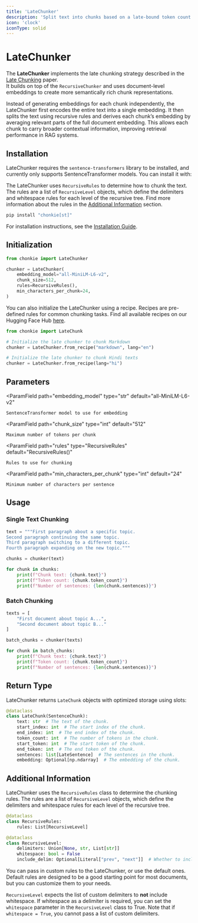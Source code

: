 ```yaml
---
title: 'LateChunker'
description: 'Split text into chunks based on a late-bound token count'
icon: 'clock'
iconType: solid
---
```


# LateChunker

The **LateChunker** implements the late chunking strategy described in the [Late Chunking](https://arxiv.org/abs/2409.04701) paper.  
It builds on top of the `RecursiveChunker` and uses document-level embeddings to create more semantically rich chunk representations.

Instead of generating embeddings for each chunk independently, the LateChunker first encodes the entire text into a single embedding. 
It then splits the text using recursive rules and derives each chunk’s embedding by averaging relevant parts of the 
full document embedding. This allows each chunk to carry broader contextual information, 
improving retrieval performance in RAG systems.

## Installation

LateChunker requires the `sentence-transformers` library to be installed, and currently only supports SentenceTransformer models. 
You can install it with:

The LateChunker uses `RecursiveRules` to determine how to chunk the text. 
The rules are a list of `RecursiveLevel` objects, which define the delimiters and whitespace rules for each level of the recursive tree.
Find more information about the rules in the [Additional Information](#additional-information) section.

```bash
pip install "chonkie[st]"
```

<Info> For installation instructions, see the [Installation Guide](/getting-started/installation).</Info>

## Initialization

```python
from chonkie import LateChunker

chunker = LateChunker(
    embedding_model="all-MiniLM-L6-v2",
    chunk_size=512,
    rules=RecursiveRules(),
    min_characters_per_chunk=24,
)
```

You can also initialize the LateChunker using a recipe. Recipes are pre-defined rules for common chunking tasks.
Find all available recipes on our Hugging Face Hub [here](https://huggingface.co/datasets/chonkie-ai/recipes).
```python
from chonkie import LateChunk

# Initialize the late chunker to chunk Markdown
chunker = LateChunker.from_recipe("markdown", lang="en")

# Initialize the late chunker to chunk Hindi texts
chunker = LateChunker.from_recipe(lang="hi")
```


## Parameters

<ParamField
    path="embedding_model"
    type="str"
    default="all-MiniLM-L6-v2"
>
    SentenceTransformer model to use for embedding
</ParamField>

<ParamField
    path="chunk_size"
    type="int"
    default="512"
>
    Maximum number of tokens per chunk
</ParamField>

<ParamField
    path="rules"
    type="RecursiveRules"
    default="RecursiveRules()"
>
    Rules to use for chunking
</ParamField>

<ParamField
    path="min_characters_per_chunk"
    type="int"
    default="24"
>
    Minimum number of characters per sentence
</ParamField>

## Usage

### Single Text Chunking

```python
text = """First paragraph about a specific topic.
Second paragraph continuing the same topic.
Third paragraph switching to a different topic.
Fourth paragraph expanding on the new topic."""

chunks = chunker(text)

for chunk in chunks:
    print(f"Chunk text: {chunk.text}")
    print(f"Token count: {chunk.token_count}")
    print(f"Number of sentences: {len(chunk.sentences)}")
```

### Batch Chunking

```python
texts = [
    "First document about topic A...",
    "Second document about topic B..."
]

batch_chunks = chunker(texts)

for chunk in batch_chunks:
    print(f"Chunk text: {chunk.text}")
    print(f"Token count: {chunk.token_count}")
    print(f"Number of sentences: {len(chunk.sentences)}")
```

## Return Type

LateChunker returns `LateChunk` objects with optimized storage using slots:

```python
@dataclass
class LateChunk(SentenceChunk):
    text: str  # The text of the chunk.
    start_index: int  # The start index of the chunk.
    end_index: int  # The end index of the chunk.
    token_count: int  # The number of tokens in the chunk.
    start_token: int  # The start token of the chunk.
    end_token: int  # The end token of the chunk.
    sentences: list[LateSentence]  # The sentences in the chunk.
    embedding: Optional[np.ndarray]  # The embedding of the chunk.
```

## Additional Information

LateChunker uses the `RecursiveRules` class to determine the chunking rules. 
The rules are a list of `RecursiveLevel` objects, which define the delimiters and whitespace rules for each level of the recursive tree.

```python
@dataclass
class RecursiveRules:
    rules: List[RecursiveLevel]

@dataclass
class RecursiveLevel:
    delimiters: Union[None, str, List[str]]
    whitespace: bool = False
    include_delim: Optional[Literal["prev", "next"]]  # Whether to include the delimiter at all, or in the previous chunk, or the next chunk.
```

You can pass in custom rules to the LateChunker, or use the default ones. 
Default rules are designed to be a good starting point for most documents, but you can customize them to your needs.

<Info>`RecursiveLevel` expects the list of custom delimiters to **not** include whitespace.
 If whitespace as a delimiter is required, you can set the `whitespace` parameter in the `RecursiveLevel` class to True. 
 Note that if `whitespace = True`, you cannot pass a list of custom delimiters.</Info>